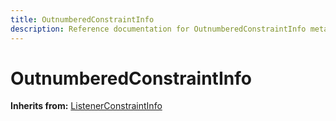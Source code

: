 ```yaml
---
title: OutnumberedConstraintInfo
description: Reference documentation for OutnumberedConstraintInfo meta class
---
```



# OutnumberedConstraintInfo

**Inherits from:** [ListenerConstraintInfo](/classes/listenerconstraintinfo)

<ClassDetails file="/db/classes/OutnumberedConstraintInfo.93bd98d932d6.json" />
